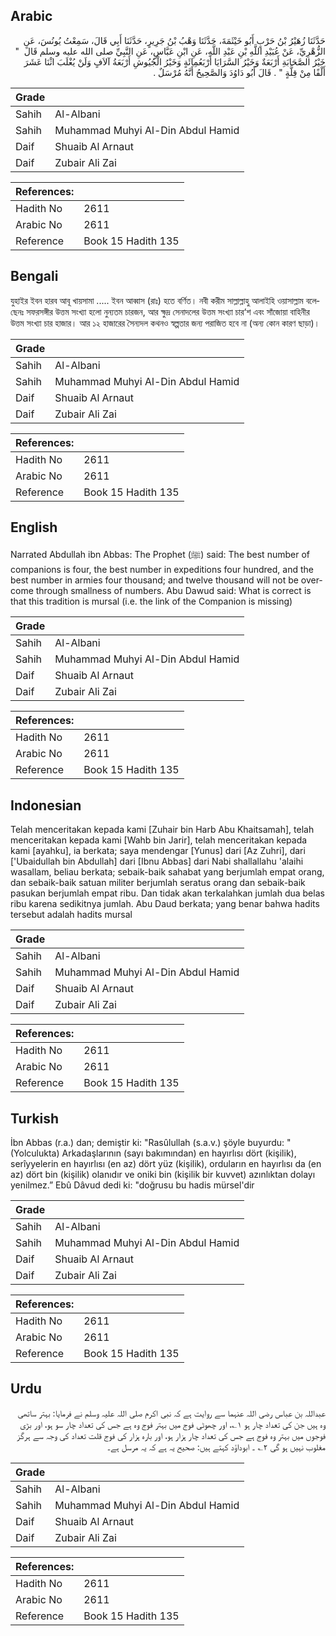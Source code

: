 ## Arabic


<div dir="rtl" lang="ar" style={{fontSize:'larger',backgroundColor:'#f8f9fa',padding:20}}>
حَدَّثَنَا زُهَيْرُ بْنُ حَرْبٍ أَبُو خَيْثَمَةَ، حَدَّثَنَا وَهْبُ بْنُ جَرِيرٍ، حَدَّثَنَا أَبِي قَالَ، سَمِعْتُ يُونُسَ، عَنِ الزُّهْرِيِّ، عَنْ عُبَيْدِ اللَّهِ بْنِ عَبْدِ اللَّهِ، عَنِ ابْنِ عَبَّاسٍ، عَنِ النَّبِيِّ صلى الله عليه وسلم قَالَ ‏ "‏ خَيْرُ الصَّحَابَةِ أَرْبَعَةٌ وَخَيْرُ السَّرَايَا أَرْبَعُمِائَةٍ وَخَيْرُ الْجُيُوشِ أَرْبَعَةُ آلاَفٍ وَلَنْ يُغْلَبَ اثْنَا عَشَرَ أَلْفًا مِنْ قِلَّةٍ ‏"‏ ‏.‏ قَالَ أَبُو دَاوُدَ وَالصَّحِيحُ أَنَّهُ مُرْسَلٌ ‏.‏
</div>
<div style={{backgroundColor:'#f8f9fa',padding:20, marginBottom: 10}}><table> <thead> <tr> <th>Grade</th> <th></th> </tr> </thead> <tbody> <tr><td>Sahih</td><td>Al-Albani</td></tr><tr><td>Sahih</td><td>Muhammad Muhyi Al-Din Abdul Hamid</td></tr><tr><td>Daif</td><td>Shuaib Al Arnaut</td></tr><tr><td>Daif</td><td>Zubair Ali Zai</td></tr></tbody></table><table> <thead> <tr> <th>References:</th> <th></th> </tr> </thead> <tbody><tr><td>Hadith No</td><td>2611</td></tr><tr><td>Arabic No</td><td>2611</td></tr><tr><td>Reference</td><td>Book 15 Hadith 135</td></tr></tbody></table></div>

## Bengali


<div dir="ltr" lang="bn" style={{fontSize:'larger',backgroundColor:'#f8f9fa',padding:20}}>
যুহাইর ইবন হারব আবূ খায়সামা ..... ইবন আব্বাস (রাঃ) হতে বর্ণিত। নবী করীম সাল্লাল্লাহু আলাইহি ওয়াসাল্লাম বলেছেনঃ সফরসঙ্গীর উত্তম সংখ্যা হলো নুন্যতম চারজন, আর ক্ষুদ্র সেনাদলের উত্তম সংখ্যা চার‘শ এবং সাঁজোয়া বাহিনীর উত্তম সংখ্যা চার হাজার। আর ১২ হাজারের সৈন্যদল কথনও স্বল্পতার জন্য পরাজিত হবে না (অন্য কোন কারণ ছাড়া)।
</div>
<div style={{backgroundColor:'#f8f9fa',padding:20, marginBottom: 10}}><table> <thead> <tr> <th>Grade</th> <th></th> </tr> </thead> <tbody> <tr><td>Sahih</td><td>Al-Albani</td></tr><tr><td>Sahih</td><td>Muhammad Muhyi Al-Din Abdul Hamid</td></tr><tr><td>Daif</td><td>Shuaib Al Arnaut</td></tr><tr><td>Daif</td><td>Zubair Ali Zai</td></tr></tbody></table><table> <thead> <tr> <th>References:</th> <th></th> </tr> </thead> <tbody><tr><td>Hadith No</td><td>2611</td></tr><tr><td>Arabic No</td><td>2611</td></tr><tr><td>Reference</td><td>Book 15 Hadith 135</td></tr></tbody></table></div>

## English


<div dir="ltr" lang="en" style={{fontSize:'larger',backgroundColor:'#f8f9fa',padding:20}}>
Narrated Abdullah ibn Abbas: The Prophet (ﷺ) said: The best number of companions is four, the best number in expeditions four hundred, and the best number in armies four thousand; and twelve thousand will not be overcome through smallness of numbers. Abu Dawud said: What is correct is that this tradition is mursal (i.e. the link of the Companion is missing)
</div>
<div style={{backgroundColor:'#f8f9fa',padding:20, marginBottom: 10}}><table> <thead> <tr> <th>Grade</th> <th></th> </tr> </thead> <tbody> <tr><td>Sahih</td><td>Al-Albani</td></tr><tr><td>Sahih</td><td>Muhammad Muhyi Al-Din Abdul Hamid</td></tr><tr><td>Daif</td><td>Shuaib Al Arnaut</td></tr><tr><td>Daif</td><td>Zubair Ali Zai</td></tr></tbody></table><table> <thead> <tr> <th>References:</th> <th></th> </tr> </thead> <tbody><tr><td>Hadith No</td><td>2611</td></tr><tr><td>Arabic No</td><td>2611</td></tr><tr><td>Reference</td><td>Book 15 Hadith 135</td></tr></tbody></table></div>

## Indonesian


<div dir="ltr" lang="id" style={{fontSize:'larger',backgroundColor:'#f8f9fa',padding:20}}>
Telah menceritakan kepada kami [Zuhair bin Harb Abu Khaitsamah], telah menceritakan kepada kami [Wahb bin Jarir], telah menceritakan kepada kami [ayahku], ia berkata; saya mendengar [Yunus] dari [Az Zuhri], dari ['Ubaidullah bin Abdullah] dari [Ibnu Abbas] dari Nabi shallallahu 'alaihi wasallam, beliau berkata; sebaik-baik sahabat yang berjumlah empat orang, dan sebaik-baik satuan militer berjumlah seratus orang dan sebaik-baik pasukan berjumlah empat ribu. Dan tidak akan terkalahkan jumlah dua belas ribu karena sedikitnya jumlah. Abu Daud berkata; yang benar bahwa hadits tersebut adalah hadits mursal
</div>
<div style={{backgroundColor:'#f8f9fa',padding:20, marginBottom: 10}}><table> <thead> <tr> <th>Grade</th> <th></th> </tr> </thead> <tbody> <tr><td>Sahih</td><td>Al-Albani</td></tr><tr><td>Sahih</td><td>Muhammad Muhyi Al-Din Abdul Hamid</td></tr><tr><td>Daif</td><td>Shuaib Al Arnaut</td></tr><tr><td>Daif</td><td>Zubair Ali Zai</td></tr></tbody></table><table> <thead> <tr> <th>References:</th> <th></th> </tr> </thead> <tbody><tr><td>Hadith No</td><td>2611</td></tr><tr><td>Arabic No</td><td>2611</td></tr><tr><td>Reference</td><td>Book 15 Hadith 135</td></tr></tbody></table></div>

## Turkish


<div dir="ltr" lang="tr" style={{fontSize:'larger',backgroundColor:'#f8f9fa',padding:20}}>
İbn Abbas (r.a.) dan; demiştir ki: "Rasûlullah (s.a.v.) şöyle buyurdu: "(Yolculukta) Arkadaşlarının (sayı bakımından) en hayırlısı dört (kişilik), serîyyelerin en hayırlısı (en az) dört yüz (kişilik), orduların en hayırlısı da (en az) dört bin (kişilik) olanıdır ve oniki bin (kişilik bir kuvvet) azınlıktan dolayı yenilmez.” Ebû Dâvud dedi ki: "doğrusu bu hadis mürsel'dir
</div>
<div style={{backgroundColor:'#f8f9fa',padding:20, marginBottom: 10}}><table> <thead> <tr> <th>Grade</th> <th></th> </tr> </thead> <tbody> <tr><td>Sahih</td><td>Al-Albani</td></tr><tr><td>Sahih</td><td>Muhammad Muhyi Al-Din Abdul Hamid</td></tr><tr><td>Daif</td><td>Shuaib Al Arnaut</td></tr><tr><td>Daif</td><td>Zubair Ali Zai</td></tr></tbody></table><table> <thead> <tr> <th>References:</th> <th></th> </tr> </thead> <tbody><tr><td>Hadith No</td><td>2611</td></tr><tr><td>Arabic No</td><td>2611</td></tr><tr><td>Reference</td><td>Book 15 Hadith 135</td></tr></tbody></table></div>

## Urdu


<div dir="rtl" lang="ur" style={{fontSize:'larger',backgroundColor:'#f8f9fa',padding:20}}>
عبداللہ بن عباس رضی اللہ عنہما سے روایت ہے کہ نبی اکرم صلی اللہ علیہ وسلم نے فرمایا: بہتر ساتھی وہ ہیں جن کی تعداد چار ہو ۱؎، اور چھوٹی فوج میں بہتر فوج وہ ہے جس کی تعداد چار سو ہو، اور بڑی فوجوں میں بہتر وہ فوج ہے جس کی تعداد چار ہزار ہو، اور بارہ ہزار کی فوج قلت تعداد کی وجہ سے ہرگز مغلوب نہیں ہو گی ۲؎ ۔ ابوداؤد کہتے ہیں: صحیح یہ ہے کہ یہ مرسل ہے۔
</div>
<div style={{backgroundColor:'#f8f9fa',padding:20, marginBottom: 10}}><table> <thead> <tr> <th>Grade</th> <th></th> </tr> </thead> <tbody> <tr><td>Sahih</td><td>Al-Albani</td></tr><tr><td>Sahih</td><td>Muhammad Muhyi Al-Din Abdul Hamid</td></tr><tr><td>Daif</td><td>Shuaib Al Arnaut</td></tr><tr><td>Daif</td><td>Zubair Ali Zai</td></tr></tbody></table><table> <thead> <tr> <th>References:</th> <th></th> </tr> </thead> <tbody><tr><td>Hadith No</td><td>2611</td></tr><tr><td>Arabic No</td><td>2611</td></tr><tr><td>Reference</td><td>Book 15 Hadith 135</td></tr></tbody></table></div>